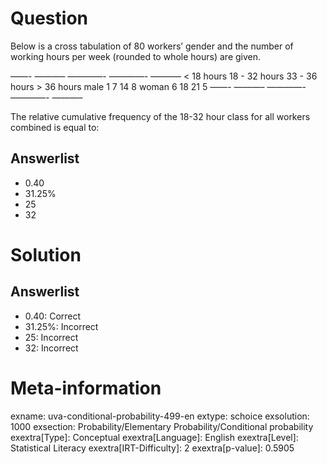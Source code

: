 Question
========

Below is a cross tabulation of 80 workers' gender and the number of working hours per week (rounded to whole hours) are given.

  ------- ----------- ------------- ------------- ----------- < 18 hours 18 - 32 hours 33 - 36 hours > 36 hours male 1 7 14 8 woman 6 18 21 5 ------- ----------- ------------- ------------- -----------

The relative cumulative frequency of the 18-32 hour class for all workers combined is equal to:

Answerlist
----------

* 0.40
* 31.25%
* 25
* 32

Solution
========

Answerlist
----------

* 0.40: Correct
* 31.25%: Incorrect
* 25: Incorrect
* 32: Incorrect

Meta-information
================
exname: uva-conditional-probability-499-en
extype: schoice
exsolution: 1000
exsection: Probability/Elementary Probability/Conditional probability
exextra[Type]: Conceptual
exextra[Language]: English
exextra[Level]: Statistical Literacy
exextra[IRT-Difficulty]: 2
exextra[p-value]: 0.5905
